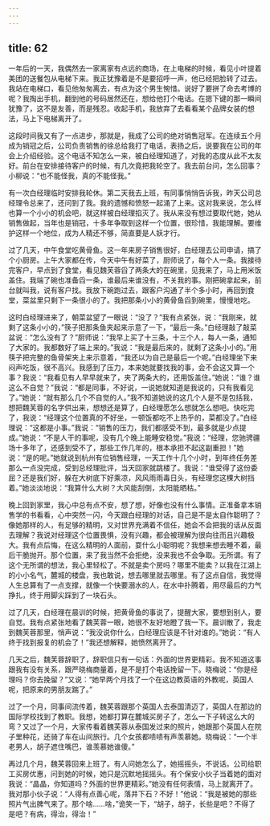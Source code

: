 ```yaml
---
---
---
```

title: 62
---




一年后的一天，我偶然去一家离家有点远的商场，在上电梯的时候，看见小叶提着美团的送餐包从电梯下来。我正犹豫着是不是要招呼一声，他已经把脸转了过去。我站在电梯口，看见他匆匆离去，有点为这个男生惋惜。说好了要拼了命去考博的呢？我掏出手机，翻到他的号码居然还在，想给他打个电话。在摁下键的那一瞬间犹豫了，这不是友善，而是残忍。收起手机，我放弃了去看看某个品牌女装的想法，马上下电梯离开了。

这段时间我又有了一点进步，那就是，我成了公司的绝对销售冠军。在连续五个月成为销冠之后，公司负责销售的徐总给我打了电话，表扬之后，说要我在公司的年会上介绍经验。这个电话不知怎么一来，被白经理知道了，对我的态度从此不太友好。前台在安排接待客户的时候，有几次竟把我轮空了。我去前台问，怎么回事？小柳说：“也不能怪我，真的不能怪我。”

有一次白经理临时安排我轮休。第二天我去上班，有同事悄悄告诉我，昨天公司总经理令总来了，还问到了我。我的遗憾和愤怒一起涌了上来。这对我来说，怎么样也算一个小小的机会吧，就这样被白经理掐灭了。我从来没有想过要取代她，她从销售做起，当年也是销冠，十多年争取到这样一个位置，很珍惜，我能理解。要维护这样一个地位，成为人精还不够，简直要是人妖才行。

过了几天，中午食堂吃黄骨鱼。这一年来房子销售很好，白经理去公司申请，搞了个小厨房。上午大家都在传，今天中午有好菜了，厨师说了，每个人一条。我接待完客户，早点到了食堂，看见魏芙蓉舀了两条大的在碗里，见我来了，马上用米饭盖住。我端了碗也准备舀一条，谁最后来谁没有，不关我的事。刚把碗拿起来，前台就叫我，说有客户找。我放下碗跑过去，跟客户沟通了半个多小时，再回到食堂，菜盆里只剩下一条很小的了。我把那条小小的黄骨鱼舀到碗里，慢慢地吃。

这时白经理进来了，朝菜盆望了一眼说：“没了？”我有点紧张，说：“我刚来，就剩了这条小小的，”筷子把那条鱼夹起来示意了一下，“最后一条。”白经理敲了敲菜盆说：“怎么没有了？”厨师说：“我早上买了十三条，十三个人，每人一条，通知了大家的。我都数好了端上来的。”我说：“我是最后来的，就剩了这条小小的。”用筷子把完整的鱼骨架夹上来示意着，“我还以为自己是最后一个呢。”白经理坐下来闷声吃饭，很不高兴。我感到了压力，本来她就要找我的事，会不会这又算一个事？我说：“我看见有人早早就来了，夹了两条大的，还用饭盖住。”她说：“谁？谁这么不自觉？”我说：“都是同事，不好说，一说她就知道是我说的，只有我看见了。”她说：“就有那么几个不自觉的人。”我不知道她说的这几个人是不是包括我，想把魏芙蓉的名字供出来，想想还是算了，白经理愿怎么想就怎么想吧。快吃完了，我说：“经理这个位置真的不好坐，一顿饭都吃不上热乎的，菜都没了。”白经理说：“这都是小事。”我说：“销售的压力，我们都感受不到，最多就是少点提成。”她说：“不是人干的事呢，没有几个晚上能睡安稳觉。”我说：“经理，您驰骋疆场十多年了，还感到受不了，那些工作几年的，根本承担不起这副重担！”她说：“是的呢。”她就说到杭州有位销售经理，一天工作十几个小时，到年终任务差那么一点没完成，受到总经理批评，当天回家就跳楼了。我说：“谁受得了这份委屈？还是我们好，躲在大树底下好乘凉，风风雨雨毒日头，有经理您这棵大树挡着。”她淡淡地说：“我算什么大树？大风能刮倒，太阳能晒枯。”

晚上回到家里，我心中总有点不安，想了想，好像也没有什么事情。正准备拿本销售学的书看看，心中突然一闪，今天跟白经理的对话，自己是不是太自作聪明了？像她那样的人，有足够的精明，又对世界充满着不信任，她会不会把我的话从反面去理解？我说对经理这个位置畏惧，没有兴趣，都会被理解为很向往而且兴趣极大。我有点后悔，在这么精明的人面前，耍什么小聪明呢？我想来想去睡不着，最后干脆抛开。那个位置，来了我当然不会拒绝，没来我也不会争取。无所谓。有了这个无所谓的想法，我心里轻松了。不就是卖个房吗？哪里不能卖？以我在江湖上的小小名气，麓城的楼盘，我也敢说，想去哪里就去哪里。有了这点自信，我觉得人生总算有了一点支撑，就像一个快要溺水的人，在水中扑腾着，用尽最后的力气挣扎，终于用脚尖踩到了一块石头。

过了几天，白经理在晨训的时候，把黄骨鱼的事说了，提醒大家，要想到别人，要自觉。我有点紧张地看了魏芙蓉一眼，她很不友好地瞪了我一下。晨训散了，我走到魏芙蓉那里，悄声说：“我没说你什么，白经理应该是不针对谁的。”她说：“有人终于找到报复的机会了！”我还想解释，她愤然离开了。

几天之后，魏芙蓉辞职了，辞职信只有一句话：外面的世界更精彩。我不知道这事跟我有没有关系，跟严晓梅商量着，是不是打个电话挽留一下。晓梅说：“你是经理吗？你去挽留？”又说：“她早两个月找了一个在这边教英语的外教呢，英国人呢，把原来的男朋友踹了。”

过了一个月，同事间流传着，魏芙蓉跟那个英国人去泰国清迈了，英国人在那边的国际学校找到了教职。我想，她都打算在麓城买房子了，怎么一下子转这么大的弯？又过了一个月，大家传看着魏芙蓉从泰国发过来的照片，她跟那个英国人在院子里种花，还骑了车在山间旅行。几个女孩都啧啧有声羡慕她。晓梅说：“一个半老男人，胡子遮住嘴巴，谁羡慕她谁傻。”

再过几个月，魏芙蓉回来上班了。有人问她怎么了，她摇摇头，不说话。公司给职工买房优惠，问到她的时候，她只是沉默地摇摇头。有个保安小伙子当着她的面对我说：“晶晶，你知道吗？外面的世界更精彩。”她没有任何表情，马上就离开了。我对那小伙子说：“人得有点善心呢，落井下石？不好！”他说：“我是被她的那些照片气出脾气来了。那个啥……啥，”诡笑一下，“胡子，胡子，长些是吧？不得了是吧？有病，得治，得治！”